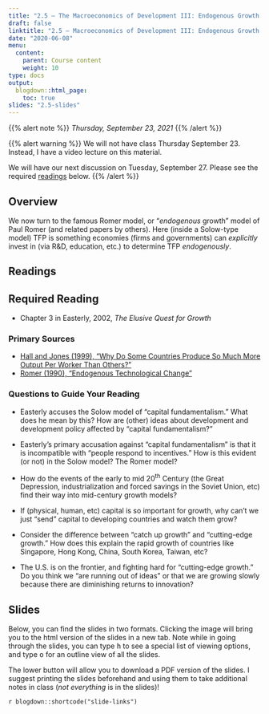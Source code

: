 ```yaml
---
title: "2.5 — The Macroeconomics of Development III: Endogenous Growth Theory — Class Content"
draft: false
linktitle: "2.5 — Macroeconomics of Development III: Endogenous Growth Theory"
date: "2020-06-08"
menu:
  content:
    parent: Course content
    weight: 10
type: docs
output:
  blogdown::html_page:
    toc: true
slides: "2.5-slides"
---
```


{{% alert note %}}
*Thursday, September 23, 2021*
{{% /alert %}}

{{% alert warning %}}
We will not have class Thursday September 23. Instead, I have a video lecture on this material. 

We will have our next discussion on Tuesday, September 27. Please see the required [readings](/content/2.5-content) below.
{{% /alert %}}

## <i class="fas fa-info-circle fa-lg"></i> Overview

We now turn to the famous Romer model, or "*endogenous* growth" model of Paul Romer (and related papers by others). Here (inside a Solow-type model) TFP is something economies (firms and governments) can *explicitly* invest in (via R&D, education, etc.) to determine TFP *endogenously*.

## <i class="fas fa-book-reader fa-lg"></i> Readings

## Required Reading

- <i class="fas fa-book"></i> Chapter 3 in Easterly, 2002, *The Elusive Quest for Growth*

### Primary Sources

- [<i class="fas fa-file-pdf"></i> Hall and Jones (1999), "Why Do Some Countries Produce So Much More Output Per Worker Than Others?"](/readings/Hall-Jones-1999.pdf)
- [<i class="fas fa-file-pdf"></i> Romer (1990), "Endogenous Technological Change"](/readings/Romer-1990.pdf)

### Questions to Guide Your Reading

- Easterly accuses the Solow model of "capital fundamentalism." What does he mean by this? How are (other) ideas about development and development policy affected by "capital fundamentalism?"

- Easterly's primary accusation against "capital fundamentalism" is that it is incompatible with "people respond to incentives." How is this evident (or not) in the Solow model? The Romer model?

- How do the events of the early to mid 20<sup>th</sup> Century (the Great Depression, industrialization and forced savings in the Soviet Union, etc) find their way into mid-century growth models?

- If (physical, human, etc) capital is so important for growth, why can't we just "send" capital to developing countries and watch them grow?

- Consider the difference between "catch up growth" and "cutting-edge growth." How does this explain the rapid growth of countries like Singapore, Hong Kong, China, South Korea, Taiwan, etc?

- The U.S. is on the frontier, and fighting hard for "cutting-edge growth." Do you think we "are running out of ideas" or that we are growing slowly because there are diminishing returns to innovation? 

## <i class="fas fa-chalkboard-teacher"></i> Slides

Below, you can find the slides in two formats. Clicking the image will bring you to the html version of the slides in a new tab. Note while in going through the slides, you can type <kbd>h</kbd> to see a special list of viewing options, and type <kbd>o</kbd> for an outline view of all the slides.

The lower button will allow you to download a PDF version of the slides. I suggest printing the slides beforehand and using them to take additional notes in class (*not everything* is in the slides)!

`r blogdown::shortcode("slide-links")`